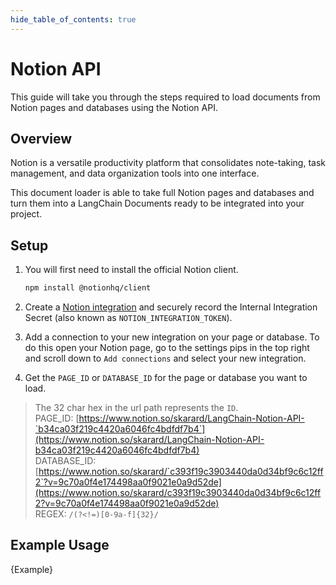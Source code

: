 ```yaml
---
hide_table_of_contents: true
---
```


# Notion API

This guide will take you through the steps required to load documents from Notion pages and databases using the Notion API.

## Overview

Notion is a versatile productivity platform that consolidates note-taking, task management, and data organization tools into one interface.

This document loader is able to take full Notion pages and databases and turn them into a LangChain Documents ready to be integrated into your project.

## Setup

1. You will first need to install the official Notion client.

   ```bash npm2yarn
   npm install @notionhq/client
   ```

2. Create a [Notion integration](https://www.notion.so/my-integrations) and securely record the Internal Integration Secret (also known as `NOTION_INTEGRATION_TOKEN`).
3. Add a connection to your new integration on your page or database. To do this open your Notion page, go to the settings pips in the top right and scroll down to `Add connections` and select your new integration.
4. Get the `PAGE_ID` or `DATABASE_ID` for the page or database you want to load.

> The 32 char hex in the url path represents the `ID`.  
> PAGE_ID: [https://www.notion.so/skarard/LangChain-Notion-API-`b34ca03f219c4420a6046fc4bdfdf7b4`](https://www.notion.so/skarard/LangChain-Notion-API-b34ca03f219c4420a6046fc4bdfdf7b4)  
> DATABASE_ID: [https://www.notion.so/skarard/`c393f19c3903440da0d34bf9c6c12ff2`?v=9c70a0f4e174498aa0f9021e0a9d52de](https://www.notion.so/skarard/c393f19c3903440da0d34bf9c6c12ff2?v=9c70a0f4e174498aa0f9021e0a9d52de)  
> REGEX: `/(?<!=)[0-9a-f]{32}/`

## Example Usage


<CodeBlock language="typescript">{Example}</CodeBlock>
